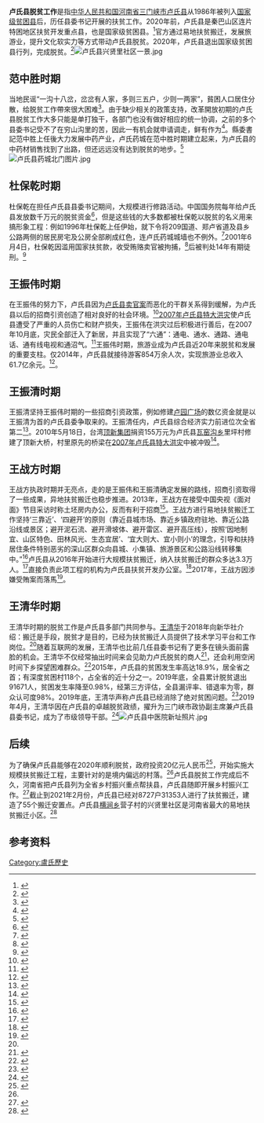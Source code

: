 '''卢氏县脱贫工作'''是指[[中华人民共和国|中华人民共和国]][[河南省|河南省]][[三门峡市|三门峡市]][[卢氏县|卢氏县]]从1986年被列入[[国家级贫困县|国家级贫困县]]后，历任县委书记开展的扶贫工作。2020年前，卢氏县是秦巴山区连片特困地区扶贫开发重点县，也是国家级贫困县。<ref>{{Cite web|title=河南卢氏县：深山里的脱贫攻坚足迹|url=http://www.ce.cn/xwzx/gnsz/gdxw/202011/23/t20201123_36040059.shtml|accessdate=2021-02-19|date=2020-11-23|publisher=中国经济网|archive-date=2020-12-01|archive-url=https://web.archive.org/web/20201201072821/http://www.ce.cn/xwzx/gnsz/gdxw/202011/23/t20201123_36040059.shtml|dead-url=no}}</ref>官方通过易地扶贫搬迁，发展旅游业，提升文化软实力等方式带动卢氏县脱贫。2020年，卢氏县退出国家级贫困县行列，完成脱贫。<ref>{{Cite web|title=嵩县卢氏等十四个县正式退出 河南省贫困县全部脱贫摘帽|url=http://m.henan.gov.cn/2020/02-29/1298622.html|accessdate=2021-03-08|date=2020-02-29|publisher=河南日报|author=方化祎|archive-date=2021-03-09|archive-url=https://web.archive.org/web/20210309132829/https://file.henan.gov.cn/4500000001/m-resource/base.css|dead-url=no}}</ref>[[File:卢氏县兴贤里社区一景.jpg|thumb]]

==范中胜时期==
当地民谣“一沟十八岔，岔岔有人家，多则三五户，少则一两家”，貧困人口居住分散，给脱贫工作帶來很大困难<ref>{{Cite web|title=河南：脱贫攻坚看卢氏|url=https://m.haiwainet.cn/middle/3544264/2019/1226/content_31689176_1.html|accessdate=2021-02-19|date=2019-12-26|publisher=人民日报海外版|archive-date=2021-05-16|archive-url=https://web.archive.org/web/20210516101414/https://m.haiwainet.cn/middle/3544264/2019/1226/content_31689176_1.html|dead-url=no}}</ref>。由于缺少相关的政策支持，改革開放初期的卢氏县脱贫工作大多只能是单打独干，各部门也没有做好相应的统一协调，之前的多个县委书记受不了在穷山沟里的苦，因此一有机会就申请调走，鲜有作为<ref>{{Cite web|title=为赋新诗到卢氏——卢氏县委书记范中胜的心声|url=https://wap.cnki.net/touch/web/Journal/Article/XWAH199402032.html|accessdate=2021-03-09|date=1994|publisher=新聞愛好者 1994年02期|author=李而亮|archive-date=2021-03-09|archive-url=https://web.archive.org/web/20210309132849/https://wap.cnki.net/touch/web/Journal/Article/XWAH199402032.html|dead-url=no}}</ref>。縣委書記范中胜上任後大力发展中药产业，卢氏药城在范中胜时期建立起来，为卢氏县的中药材销售找到了出路，但还远远没有达到脱贫的地步。<ref>{{Cite web|title=只将心血向民酬──卢氏县委书记范中胜勤政爱民掠影|url=https://wap.cnki.net/touch/web/Journal/Article/DJJJ405.013.html|accessdate=2021-03-09|archive-date=2021-03-09|archive-url=https://web.archive.org/web/20210309132835/https://wap.cnki.net/touch/web/Journal/Article/DJJJ405.013.html|publisher=黨建 1994年05期|author=杜树诚|dead-url=no}}</ref>
[[File:卢氏县药城北门图片.jpg|thumb]]

==杜保乾时期 ==
杜保乾在担任卢氏县县委书记期间，大规模进行修路活动。中国国务院每年给卢氏县发放数千万元的脱贫资金<ref>{{Cite web|title=形象工程害苦一县人|url=http://news.sohu.com/17/19/news203381917.shtml|accessdate=2021-03-08|date=2002-09-26|publisher=华商报|archive-date=2004-03-10|archive-url=https://web.archive.org/web/20040310212326/http://news.sohu.com/17/19/news203381917.shtml|dead-url=no}}</ref>，但是这些钱的大多数都被杜保乾以脱贫的名义用来搞形象工程：例如1996年杜保乾上任伊始，就下令将209国道、郑卢省道及县乡公路两侧的居民房宅及公房全部刷成红色，连卢氏药城城墙也不例外。<ref>{{Cite web|title=大搞形象工程 陷害举报人 原河南卢氏县书记被诉|url=https://www.chinanews.com/2002-08-23/26/215028.html|accessdate=2021-03-08|date=2002-08-23|publisher=中国新闻网|archive-date=2020-10-19|archive-url=https://web.archive.org/web/20201019132404/http://www.chinanews.com/2002-08-23/26/215028.html|dead-url=no}}</ref>2001年6月4日，杜保乾因滥用国家扶贫款，收受贿赂卖官被拘捕，<ref>{{Cite web|title=县委书记出行如同皇帝 贫困县80干部买官卖官|url=https://www.chinanews.com/2001-12-19/26/147790.html|accessdate=2021-03-08|date=2001-12-19|publisher=中国新闻网|archive-date=2021-03-09|archive-url=https://web.archive.org/web/20210309132827/https://www.chinanews.com/2001-12-19/26/147790.html|dead-url=no}}</ref>后被判处14年有期徒刑。<ref>{{Cite web|title=原河南卢氏县委书记杜保乾受贿报复陷害被判14年|url=http://www.chinanews.com/2002-12-30/26/258554.html|accessdate=2021-03-08|publisher=中国新闻网|archive-date=2020-05-13|archive-url=https://web.archive.org/web/20200513020417/http://www.chinanews.com/2002-12-30/26/258554.html|dead-url=no}}</ref>

==王振伟时期==
在王振伟的努力下，卢氏县因为[[卢氏县卖官案|卢氏县卖官案]]而恶化的干群关系得到缓解，为卢氏县以后的招商引资创造了相对良好的社会环境。<ref>{{Cite web|title=河南卢氏官场生态重建：卖官案曾使干群关系恶化|url=http://www.china.com.cn/news/txt/2007-07/23/content_8561742.htm|accessdate=2021-03-08|date=2007-07-23|publisher=中国网}}</ref>[[2007年卢氏县特大洪灾|2007年卢氏县特大洪灾]]使卢氏县遭受了严重的人员伤亡和财产损失，王振伟在洪灾过后积极进行善后，在2007年10月底，灾民全部迁入了新居，并且实现了“六通”：通电、通水、通路、通电话、通有线电视和通沼气。<ref>{{Cite web|title=河南卢氏县特大洪灾调查：重灾区仍“伤痕累累”|url=http://news.cctv.com/china/20070817/101684.shtml|accessdate=2021-03-08|date=2007-08-17|publisher=中国青年报|archive-date=2021-03-09|archive-url=https://web.archive.org/web/20210309132829/https://s.go-mpulse.net/boomerang/7XL4G-6N3JX-QZ6JL-GESDR-2KLZL|dead-url=no}}</ref>王振伟时期，旅游业成为卢氏县近20年来脱贫和发展的重要支柱。仅2014年，卢氏县就接待游客854万余人次，实现旅游业总收入61.7亿余元。<ref>{{Cite web|title=扶贫搬迁“搬”出民富山绿|url=https://3g.163.com/news/article/BDLPVQR800014AEF.html?clickfrom=baidu_adapt|accessdate=2021-03-09|date=2016-01-19|publisher=网易新闻|archive-date=2021-03-09|archive-url=https://web.archive.org/web/20210309132830/https://3g.163.com/news/article/BDLPVQR800014AEF.html?clickfrom=baidu_adapt|dead-url=no}}</ref>。

==王振清时期==
王振清坚持王振伟时期的一些招商引资政策，例如修建[[卢园广场|卢园广场]]的数亿资金就是以王振清为首的卢氏县委争取来的。王振清任内，卢氏县综合经济实力前进位次全省第二<ref>{{Cite web|title=卢氏县综合经济实力前进位次全省第二，县委书记王振清作出重要批示|url=https://m.youku.com/video/id_XMzI5NTkzMjUy.html?&refer=seo_operation.liuxiao.liux_00003303_3000_Qzu6ve_19042900|accessdate=2021-03-08|date=2011-12-06|archive-date=2021-03-09|archive-url=https://web.archive.org/web/20210309132858/https://v.youku.com/v_show/id_XMzI5NTkzMjUy|dead-url=no}}</ref>。2010年5月18日，台湾[[顶新集团|顶新集团]]捐资155万元为卢氏县[[瓦窑沟乡|瓦窑沟乡]]里坪村修建了顶新大桥，村里原先的桥梁在[[2007年卢氏县特大洪灾|2007年卢氏县特大洪灾]]中被冲毁<ref>{{Cite web|title=台湾顶新为卢氏县捐建的大桥正式通车|url=http://www.taiwan.cn/zt/wj/9wskhn/9wskhn5/9wskhn52/201005/t20100526_1387336.htm|accessdate=2021-03-08|date=2010-05-18|publisher=中国台湾网|archive-date=2021-03-09|archive-url=https://web.archive.org/web/20210309132850/http://www.taiwan.cn/zt/wj/9wskhn/9wskhn5/9wskhn52/201005/t20100526_1387336.htm|dead-url=no}}</ref>。

==王战方时期==
王战方执政时期并无亮点，走的是王振伟和王振清确定发展的路线，招商引资取得了一些成果，异地扶贫搬迁也稳步推进。2013年，王战方在接受中国央视《面对面》节目采访时称土坯房内办公，反而有利于招商<ref>{{Cite web|title=河南卢氏县委书记谈土坯房办公：反有利于招商|url=http://news.eastday.com/c/20130902/u1a7632784_2.html|accessdate=2021-03-09|date=2013-09-02|publisher=东方网新闻|archive-date=2021-03-09|archive-url=https://web.archive.org/web/20210309132909/https://d31qbv1cthcecs.cloudfront.net/atrk.js|dead-url=no}}</ref>。王战方进行易地扶贫搬迁工作坚持‘三靠近’、‘四避开’的原则（靠近县城市场、靠近乡镇政府驻地、靠近公路沿线或景区；避开泥石流、避开滑坡体、避开雷区、避开高压线），按照‘因地制宜、山区特色、田林风光、生态宜居’、‘宜大则大、宜小则小’的理念，引导和扶持居住条件特别恶劣的深山区群众向县城、小集镇、旅游景区和公路沿线转移集中。”<ref>{{Cite web|title=河南：以扶贫搬迁为抓手促山区脱贫|url=http://www.cpad.gov.cn/art/2015/10/20/art_5_25683.html|accessdate=2021-03-09|date=2015-10-20|publisher=河南日报农村版|archive-date=2021-03-09|archive-url=https://web.archive.org/web/20210309132835/http://www.cpad.gov.cn/art/2015/10/20/art_5_25683.html|dead-url=no}}</ref>卢氏县从2016年开始进行大规模扶贫搬迁，纳入扶贫搬迁的群众多达3.3万人。<ref name=":0">{{Cite web|title=河南卢氏：万名贫困群众搬出深山造“富窝”——伏牛山看新变|url=http://www.xinhuanet.com/politics/2020-09/23/c_1126530536.htm|accessdate=2021-02-19|date=2020-09-23|publisher=新华网|archive-date=2020-09-25|archive-url=https://web.archive.org/web/20200925185452/http://www.xinhuanet.com/politics/2020-09/23/c_1126530536.htm|dead-url=no}}</ref>直接负责此项工程的机构为卢氏县扶贫开发办公室。<ref name=":1">{{Cite web|title=河南卢氏县易地扶贫搬迁见闻|url=http://m.xinhuanet.com/ha/2018-02/11/c_1122402494.htm|accessdate=2021-02-19|date=2018-02-11|publisher=新华社|archive-date=2021-05-16|archive-url=https://web.archive.org/web/20210516080616/http://m.xinhuanet.com/ha/2018-02/11/c_1122402494.htm|dead-url=no}}</ref>2017年，王战方因涉嫌受賄案而落馬<ref>{{Cite web|title=河南卢氏县“土胚房办公书记”王战方落马|url=http://inews.ifeng.com/51704967/news.shtml?srctag=pc2m&back|accessdate=2021-03-09|date=2017-08-21|publisher=中青在线|archive-date=2021-03-09|archive-url=https://web.archive.org/web/20210309132906/https://y0.ifengimg.com/l/2015/29/4dbf80386230334/swiper3.08.min.css|dead-url=no}}</ref>。

==王清华时期==
王清华时期的脱贫工作是卢氏县多部门共同参与。[[王清华|王清华]]于2018年向新华社介绍：搬迁是手段，脱贫才是目的，已经为扶贫搬迁人员提供了技术学习平台和工作岗位。<ref name=":1" />随着互联网的发展，王清华也比前几任县委书记有了更多在镜头面前露脸的机会。王清华不仅经常抽出时间来会见助力卢氏脱贫的商人<ref>{{Cite web|title=卢氏县委书记王清华会见上海电气客商|url=https://3g.163.com/local/article/E2R6GK7R04398DPJ.html|accessdate=2021-03-09|date=2018-12-12|publisher=卢氏县电视台}}</ref>，还会利用空闲时间下乡探望困难群众。<ref>{{Cite web|title=卢氏县县委书记王清华周日再入村|url=https://3g.163.com/local/article/DPLRU4JN04398DPJ.html|accessdate=2021-03-09|date=2018-08-20|publisher=卢氏县电视台|archive-date=2021-03-09|archive-url=https://web.archive.org/web/20210309132859/https://3g.163.com/local/article/DPLRU4JN04398DPJ.html|dead-url=no}}</ref>2015年，卢氏县的贫困发生率高达18.9%，居全省之首；有深度贫困村118个，占全省的近十分之一。2019年底，全县累计脱贫退出91671人，贫困发生率降至0.98%，经第三方评估，全县漏评率、错退率为零，群众认可度98%。2019年底，王清华声称卢氏县已经消除了绝对贫困问题。<ref>{{Cite web|title=卢氏县委书记：全省贫困发生率最高的县这样脱贫！|url=https://xw.qq.com/amphtml/20200228A0F6OH00|accessdate=2021-03-09|date=2020-02-28|publisher=清清卢氏|archive-date=2021-03-09|archive-url=https://web.archive.org/web/20210309132842/https://xw.qq.com/amphtml/20200228A0F6OH00|dead-url=no}}</ref>2019年4月，王清华因在卢氏县的卓越脱贫政绩，擢升为三门峡市政协副主席兼卢氏县县委书记，成为了市级领导干部。<ref>{{Cite web|title=王清华当选政协三门峡市第七届委员会副主席|url=https://m.sohu.com/a/310349130_120025589|accessdate=2021-03-09|date=2019-04-25|publisher=大河报|archive-date=2021-03-09|archive-url=https://web.archive.org/web/20210309132842/https://m.sohu.com/a/310349130_120025589|dead-url=no}}</ref>[[File:卢氏县中医院新址照片.jpg|thumb]]

==后续==
为了确保卢氏县能够在2020年顺利脱贫，政府投资20亿元人民币<ref>{{Cite web|title=从深山搬出向幸福靠近——河南省卢氏县易地扶贫搬迁脱贫纪实|url=http://m.china.com.cn/appdoc/doc_1_26_1162178.html|accessdate=2021-02-19|date=2021-01-30|publisher=扶贫在线|archive-date=2021-05-15|archive-url=https://web.archive.org/web/20210515235348/http://m.china.com.cn/appdoc/doc_1_26_1162178.html|dead-url=no}}</ref>，开始实施大规模扶贫搬迁工程，主要针对的是境内偏远的村落。<ref name=":0" />卢氏县脱贫工作完成后不久，河南省把卢氏县列为全省乡村振兴重点帮扶县，卢氏县随即开展乡村振兴工作。<ref>{{Cite web|title=卢氏县被确定为全省乡村振兴重点帮扶县|url=http://www.xb01.cn/html/smxrb/2021/3/11/202103118728.html|accessdate=2021-03-12|date=2021-03-11|publisher=三门峡日报|archive-date=2021-08-17|archive-url=https://web.archive.org/web/20210817032009/http://www.xb01.cn/html/smxrb/2021/3/11/202103118728.html|dead-url=no}}</ref>截止到2021年2月份，卢氏县已经对8727户31353人进行了扶贫搬迁，建造了55个搬迁安置点。卢氏县[[横涧乡|横涧乡]]营子村的兴贤里社区是河南省最大的易地扶贫搬迁小区。<ref>{{Cite web|title=河南卢氏：搬迁群众吃上“定心丸”|url=http://fgw.henan.gov.cn/2021/02-03/2090814.html|accessdate=2021-02-19|date=2021-02-03|publisher=新华网|archive-date=2021-05-15|archive-url=https://web.archive.org/web/20210515234518/http://fgw.henan.gov.cn/2021/02-03/2090814.html|dead-url=no}}</ref>

==参考资料==
{{reflist|30em}}

[[Category:盧氏歷史|Category:盧氏歷史]]